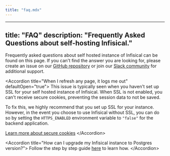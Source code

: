 ```yaml
---
title: "faq.mdx"
---
```


---
title: "FAQ"
description: "Frequently Asked Questions about self-hosting Infisical."
---

Frequently asked questions about self hosted instance of Infisical can be found on this page. 
If you can't find the answer you are looking for, please create an issue on our [GitHub repository](https://github.com/Infisical/infisical) or join our [Slack community](https://infisical.com/slack) for additional support.

&lt;Accordion title="When I refresh any page, it logs me out" defaultOpen="true"&gt;
This issue is typically seen when you haven't set up SSL for your self hosted instance of Infisical. When SSL is not enabled, you can't receive secure cookies, preventing the session data to not be saved.

To fix this, we highly recommend that you set up SSL for your instance. 
However, in the event you choose to use Infisical without SSL, you can do so by setting the `HTTPS_ENABLED` environment variable to `"false"` for the backend application.

[Learn more about secure cookies](https://really-simple-ssl.com/definition/what-are-secure-cookies/)
&lt;/Accordion&gt;

&lt;Accordion title="How can I upgrade my Infisical instance to Postgres version?"&gt;
  Follow the step by step guide [here](self-hosting/guides/mongo-to-postgres) to learn how.
&lt;/Accordion&gt;

